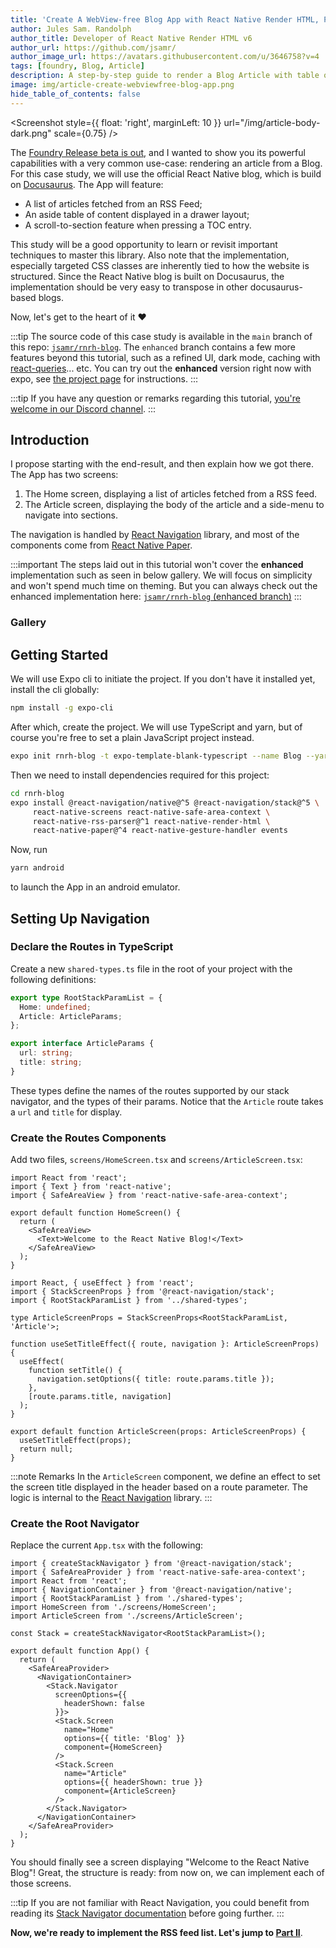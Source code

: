 ```yaml
---
title: 'Create A WebView-free Blog App with React Native Render HTML, Part I'
author: Jules Sam. Randolph
author_title: Developer of React Native Render HTML v6
author_url: https://github.com/jsamr/
author_image_url: https://avatars.githubusercontent.com/u/3646758?v=4
tags: [foundry, Blog, Article]
description: A step-by-step guide to render a Blog Article with table of content and scroll-to-section feature in React Native.
image: img/article-create-webviewfree-blog-app.png
hide_table_of_contents: false
---
```


<Screenshot
  style={{ float: 'right', marginLeft: 10 }}
  url="/img/article-body-dark.png"
  scale={0.75}
/>

The [Foundry Release beta is out](./2021-06-07-foundry-announcement.mdx), and I wanted to show you its powerful
capabilities with a very common use-case: rendering an article from a Blog. For
this case study, we will use the official React Native blog, which is build on
[Docusaurus](https://docusaurus.io/). The App will feature:

- A list of articles fetched from an RSS Feed;
- An aside table of content displayed in a drawer layout;
- A scroll-to-section feature when pressing a TOC entry.

This study will be a good opportunity to learn or revisit important techniques
to master this library. Also note that the implementation, especially targeted
CSS classes are inherently tied to how the website is structured. Since the
React Native blog is built on Docusaurus, the implementation should be very
easy to transpose in other docusaurus-based blogs.

Now, let's get to the heart of it ❤️

<div style={{ clear: 'right' }} />

<!--truncate-->

:::tip
The source code of this case study is available in the `main` branch of this
repo: [`jsamr/rnrh-blog`](https://github.com/jsamr/rnrh-blog). The `enhanced`
branch contains a few more features beyond this tutorial, such as a refined UI,
dark mode, caching with [react-queries](https://react-query.tanstack.com/)...
etc. You can try out the **enhanced** version right now with expo, see [the
project page](https://expo.io/@jsamr/react-native-blog) for instructions.
:::

:::tip
If you have any question or remarks regarding this tutorial, [you're welcome in our Discord channel](https://discord.gg/dbEMMJM).
:::

## Introduction


I propose starting with the end-result, and then explain how we got there. The App has two screens:

1. The Home screen, displaying a list of articles fetched from a RSS feed.
2. The Article screen, displaying the body of the article and a side-menu to navigate into sections.

The navigation is handled by [React Navigation](https://reactnavigation.org/) library, and most of the
components come from [React Native Paper](https://reactnativepaper.com/).

:::important
The steps laid out in this tutorial won't cover the **enhanced** implementation such as
seen in below gallery. We will focus on simplicity and won't spend much time on
theming. But you can always check out the enhanced implementation here:
[`jsamr/rnrh-blog` (enhanced branch)](https://github.com/jsamr/rnrh-blog/tree/enhanced)
:::

### Gallery

<div style={{display: 'flex', gap: 20, justifyContent: 'center' }}>

<Screenshot url="/img/home-dark.png" scale={0.5} />
<Screenshot url="/img/article-body-dark.png" scale={0.5} />
<Screenshot url="/img/article-side-dark.png" scale={0.5} />

</div>

<div style={{display: 'flex', gap: 20, justifyContent: 'center' }}>

<Screenshot url="/img/home-light.png" scale={0.5} />
<Screenshot url="/img/article-body-light.png" scale={0.5} />
<Screenshot url="/img/article-side-light.png" scale={0.5} />

</div>

<ExpoBlogCard />

## Getting Started

We will use Expo cli to initiate the project. If you don't have it installed yet, install the cli globally:

```bash
npm install -g expo-cli
```

After which, create the project. We will use TypeScript and yarn, but of course
you're free to set a plain JavaScript project instead.

```bash
expo init rnrh-blog -t expo-template-blank-typescript --name Blog --yarn
```

Then we need to install dependencies required for this project:

```bash
cd rnrh-blog
expo install @react-navigation/native@^5 @react-navigation/stack@^5 \
     react-native-screens react-native-safe-area-context \
     react-native-rss-parser@^1 react-native-render-html \
     react-native-paper@^4 react-native-gesture-handler events
```

Now, run

```bash
yarn android
```

to launch the App in an android emulator.

## Setting Up Navigation

### Declare the Routes in TypeScript

Create a new `shared-types.ts` file in the root of your project with the following definitions:

```ts title="shared-types.ts"
export type RootStackParamList = {
  Home: undefined;
  Article: ArticleParams;
};

export interface ArticleParams {
  url: string;
  title: string;
}
```

These types define the names of the routes supported by our stack navigator,
and the types of their params. Notice that the `Article` route takes a `url`
and `title` for display.

### Create the Routes Components

Add two files, `screens/HomeScreen.tsx` and `screens/ArticleScreen.tsx`:

```tsx title="screens/HomeScreen.tsx"
import React from 'react';
import { Text } from 'react-native';
import { SafeAreaView } from 'react-native-safe-area-context';

export default function HomeScreen() {
  return (
    <SafeAreaView>
      <Text>Welcome to the React Native Blog!</Text>
    </SafeAreaView>
  );
}
```

```tsx title="screens/ArticleScreen.tsx"
import React, { useEffect } from 'react';
import { StackScreenProps } from '@react-navigation/stack';
import { RootStackParamList } from '../shared-types';

type ArticleScreenProps = StackScreenProps<RootStackParamList, 'Article'>;

function useSetTitleEffect({ route, navigation }: ArticleScreenProps) {
  useEffect(
    function setTitle() {
      navigation.setOptions({ title: route.params.title });
    },
    [route.params.title, navigation]
  );
}

export default function ArticleScreen(props: ArticleScreenProps) {
  useSetTitleEffect(props);
  return null;
}
```

:::note Remarks
In the `ArticleScreen` component, we define an effect to set the screen title
displayed in the header based on a route parameter. The logic is internal
to the [React Navigation](https://reactnavigation.org/) library.
:::

### Create the Root Navigator

Replace the current `App.tsx` with the following:

```tsx title="App.tsx"
import { createStackNavigator } from '@react-navigation/stack';
import { SafeAreaProvider } from 'react-native-safe-area-context';
import React from 'react';
import { NavigationContainer } from '@react-navigation/native';
import { RootStackParamList } from './shared-types';
import HomeScreen from './screens/HomeScreen';
import ArticleScreen from './screens/ArticleScreen';

const Stack = createStackNavigator<RootStackParamList>();

export default function App() {
  return (
    <SafeAreaProvider>
      <NavigationContainer>
        <Stack.Navigator
          screenOptions={{
            headerShown: false
          }}>
          <Stack.Screen
            name="Home"
            options={{ title: 'Blog' }}
            component={HomeScreen}
          />
          <Stack.Screen
            name="Article"
            options={{ headerShown: true }}
            component={ArticleScreen}
          />
        </Stack.Navigator>
      </NavigationContainer>
    </SafeAreaProvider>
  );
}
```

You should finally see a screen displaying "Welcome to the React Native Blog"!
Great, the structure is ready: from now on, we can implement each of those
screens.

:::tip
If you are not familiar with React Navigation, you could benefit from reading
its [Stack Navigator
documentation](https://reactnavigation.org/docs/stack-navigator) before going further.
:::

**Now, we're ready to implement the RSS feed list. Let's jump to [Part II](./2021-06-28-create-blog-app-rnrh-II.mdx)**.

<SocialLinks twitterUrl="https://twitter.com/jsamrn/status/1409520975226490880" redditUrl="https://www.reddit.com/r/reactnative/comments/o948fs/i_wrote_a_demo_and_tutorial_for_a_webviewfree/" />